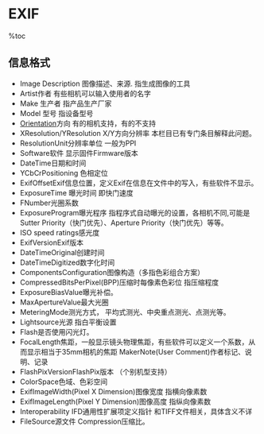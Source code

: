 =EXIF=
%toc

==信息格式==
* Image Description 图像描述、来源. 指生成图像的工具
* Artist作者 有些相机可以输入使用者的名字
* Make 生产者 指产品生产厂家
* Model 型号 指设备型号
* [[Orientation]]方向 有的相机支持，有的不支持
* XResolution/YResolution X/Y方向分辨率 本栏目已有专门条目解释此问题。
* ResolutionUnit分辨率单位 一般为PPI
* Software软件 显示固件Firmware版本
* DateTime日期和时间
* YCbCrPositioning 色相定位
* ExifOffsetExif信息位置，定义Exif在信息在文件中的写入，有些软件不显示。
* ExposureTime 曝光时间 即快门速度
* FNumber光圈系数
* ExposureProgram曝光程序 指程序式自动曝光的设置，各相机不同,可能是Sutter Priority（快门优先）、Aperture Priority（快门优先）等等。
* ISO speed ratings感光度
* ExifVersionExif版本
* DateTimeOriginal创建时间
* DateTimeDigitized数字化时间
* ComponentsConfiguration图像构造（多指色彩组合方案）
* CompressedBitsPerPixel(BPP)压缩时每像素色彩位 指压缩程度
* ExposureBiasValue曝光补偿。
* MaxApertureValue最大光圈
* MeteringMode测光方式， 平均式测光、中央重点测光、点测光等。
* Lightsource光源 指白平衡设置
* Flash是否使用闪光灯。
* FocalLength焦距，一般显示镜头物理焦距，有些软件可以定义一个系数，从而显示相当于35mm相机的焦距 MakerNote(User Comment)作者标记、说明、记录
* FlashPixVersionFlashPix版本 （个别机型支持）
* ColorSpace色域、色彩空间
* ExifImageWidth(Pixel X Dimension)图像宽度 指横向像素数
* ExifImageLength(Pixel Y Dimension)图像高度 指纵向像素数
* Interoperability IFD通用性扩展项定义指针 和TIFF文件相关，具体含义不详
* FileSource源文件 Compression压缩比。
